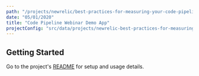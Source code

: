 ```yaml
---
path: "/projects/newrelic/best-practices-for-measuring-your-code-pipeline"
date: "05/01/2020"
title: "Code Pipeline Webinar Demo App"
projectConfig: "src/data/projects/newrelic-best-practices-for-measuring-your-code-pipeline.json"
---
```


## Getting Started

Go to the project's [README](https://github.com/newrelic/best-practices-for-measuring-your-code-pipeline#readme) for setup and usage details.

